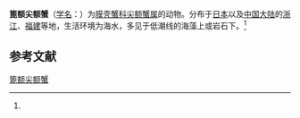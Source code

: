 {{Speciesbox
| name = 篦额尖额蟹
| status = 
| status_system = 
| image = 
| genus = Rhynchoplax
| species = messor
| authority = (Stimpson, 1858)<ref name='id11536'>{{cite web| url =http://www.bioinfo.cn/db05/BjdwSpecies.php?action=view&id=11536| title =篦额尖额蟹| work =《中国动物物种编目数据库》| publisher =中国科学院微生物研究所| author =中国科学院动物研究所| accessdate =2009-04-28| deadurl =yes| archiveurl =https://web.archive.org/web/20160305052833/http://www.bioinfo.cn/db05/BjdwSpecies.php?action=view&id=11536| archivedate =2016-03-05}}</ref>
}}

'''篦额尖额蟹'''（[[学名|学名]]：{{lang|la|''Rhynchoplax messor''}}）为[[膜壳蟹科|膜壳蟹科]][[尖额蟹属|尖额蟹属]]的动物。分布于[[日本|日本]]以及[[中国大陆|中国大陆]]的[[浙江|浙江]]、[[福建|福建]]等地，生活环境为海水，多见于低潮线的海藻上或岩石下。<ref name='id11536'/>

== 参考文献 ==
{{reflist}}

{{Wikispecies|Rhynchoplax messor}}
{{Taxonbar|from=Q15224589}}

[[Category:尖额蟹属|篦额尖额蟹]]


{{螃蟹小作品}}